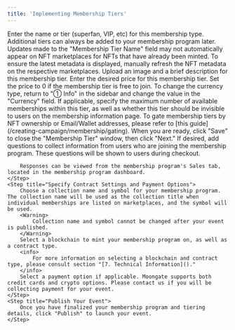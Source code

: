 ```yaml
---
title: 'Implementing Membership Tiers'
---
```

<Steps>
    <Step title="Click '③ Tiers'">
    </Step>
    <Step title="Click 'Add Tier'">
    </Step>
    <Step title="Add Membership Tier Name/Type">
        Enter the name or tier (superfan, VIP, etc) for this membership type. Additional tiers can always be added to your membership program later.
        <Warning>
            Updates made to the "Membership Tier Name" field may not automatically appear on NFT marketplaces for NFTs that have already been minted. To ensure the latest metadata is displayed, manually refresh the NFT metadata on the respective marketplaces.
        </Warning>
        <Tabs>
            <Tab title="Membership Tier Description">
            </Tab>
            <Tab title="Membership Tier Image">
            </Tab>
        </Tabs>
    </Step>
    <Step title="Add Membership Tier Image and Description">
        Upload an image and a brief description for this membership tier.
    </Step>
    <Step title="Specify Membership Tier Price">
        Enter the desired price for this membership tier.
        <info>
            Set the price to 0 if the membership tier is free to join.
        </info>
        <info>
            To change the currency type, return to "① Info" in the sidebar and change the value in the "Currency" field.
        </info>
    </Step>
    <Step title="Specify Advanced Options (Optional)">
        If applicable, specify the maximum number of available memberships within this tier, as well as whether this tier should be invisible to users on the membership information page.
        <info>To gate membership tiers by NFT ownership or Email/Wallet addresses, please refer to [this guide](/creating-campaign/membership/gating).</info>
        When you are ready, click "Save" to close the "Membership Tier" window, then click "Next."
    </Step>
    <Step title="Add Questions (Optional)">
        If desired, add questions to collect information from users who are joining the membership program. These questions will be shown to users during checkout.
        
        Responses can be viewed from the membership program's Sales tab, located in the membership program dashboard.
    </Step>
    <Step title="Specify Contract Settings and Payment Options">
        Choose a collection name and symbol for your membership program. The collection name will be used as the collection title when individual memberships are listed on marketplaces, and the symbol will be used.
        <Warning>
            Collection name and symbol cannot be changed after your event is published.
        </Warning>
        Select a blockchain to mint your membership program on, as well as a contract type.
        <info>
            For more information on selecting a blockchain and contract type, please consult section "[7. Technical Information]()."
        </info>
        Select a payment option if applicable. Moongate supports both credit cards and crypto options. Please contact us if you will be collecting payment for your event.
    </Step>
    <Step title="Publish Your Event">
        Once you have finalized your membership program and tiering details, click "Publish" to launch your event.
    </Step>
</Steps>